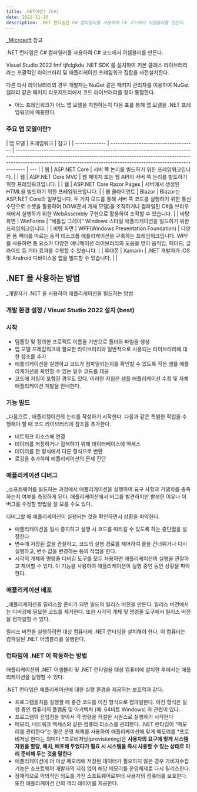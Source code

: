 ```yaml
---
title: .NET이란? [C#]
date: 2022-11-16
description: .NET 런타임은 C# 컴파일러를 사용하여 C# 코드에서 어셈블리를 만든다.
---
```


[\_Microsoft](https://learn.microsoft.com/ko-kr/training/modules/dotnet-introduction/2-what-is-dotnet) 참고

.NET 런타임은 C# 컴파일러를 사용하여 C# 코드에서 어셈블리를 만든다.

Visual Studio 2022 fmf tjfclgkdu .NET SDK 를 설치하여 키본 클래스 라이브러리라는 포괄적인 라이브러리 및 애플리케이션 프레임워크 집합을 사전설치한다.

다른 타사 라이브러리의 경우 개발자는 NuGet 같은 패키지 관리자를 이용하여 NuGet 갤러리 같은 패키지 리포지토리에서 코드 라이브러리를 찾아 통합한다.

- 어느 프레임워크가 어느 앱 모델을 지원하는지 다음 표를 통해 앱 모델을 .NET 프레임워크에 매핑한다.

### 주요 앱 모델이란?

| 앱 모델       | 프레임워크                           | 참고                                                                                                                                                                                                                                           |
| ------------- | ------------------------------------ | ---------------------------------------------------------------------------------------------------------------------------------------------------------------------------------------------------------------------------------------------- | --- |
| 웹            | ASP.NET Core                         | 서버 쪽 논리를 빌드하기 위한 프레임워크입니다.                                                                                                                                                                                                 |
| 웹            | ASP.NET Core MVC                     | 웹 페이지 또는 웹 API의 서버 쪽 논리를 빌드하기 위한 프레임워크입니다.                                                                                                                                                                         |
| 웹            | ASP.NET Core Razor Pages             | 서버에서 생성된 HTML을 빌드하기 위한 프레임워크입니다.                                                                                                                                                                                         |
| 웹 클라이언트 | Blazor                               | Blazor는 ASP.NET Core의 일부입니다. 두 가지 모드를 통해 서버 쪽 코드를 실행하기 위한 통신 수단으로 소켓을 활용하여 DOM(문서 개체 모델)을 조작하거나 컴파일된 C#을 브라우저에서 실행하기 위한 WebAssembly 구현으로 활용하여 조작할 수 있습니다. |
| 바탕 화면     | WinForms                             | “배틀십 그레이” Windows 스타일 애플리케이션을 빌드하기 위한 프레임워크입니다.                                                                                                                                                                  |
| 바탕 화면     | WPF(Windows Presentation Foundation) | 다양한 폼 팩터를 따르는 동적 데스크톱 애플리케이션을 구축하는 프레임워크입니다. WPF를 사용하면 폼 요소가 다양한 애니메이션 라이브러리의 도움을 받아 움직임, 페이드, 글라이드 등 기타 효과를 수행할 수 있습니다.                                |
| 휴대폰        | Xamarin                              | .NET 개발자가 iOS 및 Android 디바이스용 앱을 빌드할 수 있습니다.                                                                                                                                                                               |     |

## .NET 을 사용하는 방법

\_개발자가 .NET 을 사용하여 애플리케이션을 빌드하는 방법

### 개발 환경 설정 / Visual Studio 2022 설치 (best)

### 시작

- 템플릿 및 정의한 프로젝트 이름을 기반으로 폴더와 파일을 생성
- 앱 모델 프레임워크에 필요한 라이브러리와 일반적으로 사용되는 라이브러리에 대한 참조를 추가
- 애플리케이션을 실행하고 코드가 컴파일되는지를 확인할 수 있도록 작은 샘플 애플리케이션을 확인할 수 있는 필수 코드를 제공
- 코드에 지침이 포함된 경우도 있다. 이러한 지침은 샘플 애플리케이션 수정 및 자체 애플리케이션 개발을 안내한다.

### 기능 빌드

\_다음으로 , 애플리켕이션의 논리를 작성하기 시작한다. 다음과 같은 특별한 작업을 수행해야 할 때 코드 라이브러리에 참조를 추가한다.

- 네트워크 리소스에 연결
- 데이터를 저장하거나 검색하기 위해 데이터베이스에 엑세스
- 데이터를 한 형식에서 다른 형식으로 변환
- 로깅을 추가하여 애플리케이션의 문제 진단

### 애플리케이션 디버그

\_소프트웨어를 빌드하는 과정에서 애플리케이션을 실행하여 요구 사항과 기댈치를 충족하는지 여부를 측정하게 된다. 애플리케이션에서 버그를 발견하지만 발생한 이유나 이 버그를 수정할 방법을 잘 모를 수도 있다.

디버그할 때 애플리케이션이 실행되는 것을 확인하면서 상황을 파악한다.

- 애플리캐이션을 일시 중지하고 실행 시 코드를 따라갈 수 있도록 하는 중단점을 설정한다
- 변수에 저장된 값을 관찰하고, 코드의 실행 경로를 제어하여 줄을 건너뛰거나 다시 실행하고, 변수 값을 변경하는 등의 작업을 한다.
- 시각적 개체와 명령줄 디버깅 도구를 모두 사용하면 애플리케이션의 실행을 관찰하고 제어할 수 있다. 이 기능을 사용하여 애플리케이션이 실행 중인 동안 상황을 파악한다.

### 애플리케이션 배포

\_애플리케이션을 릴리스할 준비가 되면 빌드의 릴리스 버전을 만든다. 릴리스 버전에서는 디버깅에 필요한 코드를 제거한다. 또한 시각적 개체 및 명령줄 도구에서 릴리스 버전을 컴파일할 수 있다.

릴리스 버전을 실행하려면 대상 컴퓨터에 .NET 런타임을 설치해야 한다. 이 컴퓨터는 컴파일된 .NET 어셈블리를 실행한다.

### 런타임에 .NET 이 작동하는 방법

애플리케이션의 .NET 어셈블리 및 .NET 런타임을 대상 컴퓨터에 설치한 후에서는 애플리케이션을 실행할 수 있다.

.NET 런타임은 애플리케이션에 대한 실행 환경을 제공하는 보호막과 같다.

- 프로그램을처음 실행할 때 중간 코드를 이진 형식으로 컴파일한다. 이진 형식은 실행 중인 컴퓨터의 플램폼 및 아키텍처 (예: 64비트 Windows) 와 관련이 있다.
- 프로그램의 진입점을 찾아서 각 명령을 적절한 시퀀스로 실행하기 시작한다
- 메모리, 네트워크 액세스와 같은 컴퓨터 리소스를 관리한다. .NET 런타임이 “메모리를 관리한다”는 말은 운영 체제를 사용하여 애플리케이션에 맞게 메모리를 \*프로비저닝 한다는 의미다 \*프로비저닝(provisioning)은 **사용자의 요구에 맞게 시스템 자원을 할당, 배치, 배포해 두었다가 필요 시 시스템을 즉시 사용할 수 있는 상태로 미리 준비해 두는 것을 말한다**
- 애플리케이션에 더 이상 메모리에 저장된 데이터가 필요하지 않은 경우 가비지수집 기능은 소프트웨어 개발자의 지침 없이 해당 메모리를 운영체제로 다시 릴리스한다.
- 잠재적으로 악의적인 의도를 가진 소프트웨어로부터 사용자의 컴퓨터를 보호한다. 또한 애플리케이션 간의 격리 레이어를 제공한다.
